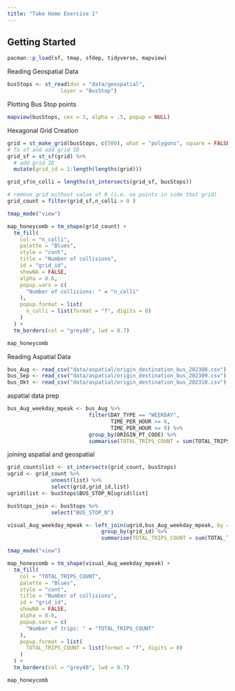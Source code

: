 ```yaml
---
title: "Take Home Exercise 1"
---
```


## Getting Started

```r
pacman::p_load(sf, tmap, sfdep, tidyverse, mapview)
```

Reading Geospatial Data

```r
busStops <- st_read(dsn = "data/geospatial",
                 layer = "BusStop")
```

Plotting Bus Stop points

```r
mapview(busStops, cex = 3, alpha = .5, popup = NULL)
```

Hexagonal Grid Creation

```r
grid = st_make_grid(busStops, c(500), what = "polygons", square = FALSE)
# To sf and add grid ID
grid_sf = st_sf(grid) %>%
  # add grid ID
  mutate(grid_id = 1:length(lengths(grid)))
```

```r
grid_sf$n_colli = lengths(st_intersects(grid_sf, busStops))

# remove grid without value of 0 (i.e. no points in side that grid)
grid_count = filter(grid_sf,n_colli > 0 )
```

```r
tmap_mode("view")

map_honeycomb = tm_shape(grid_count) +
  tm_fill(
    col = "n_colli",
    palette = "Blues",
    style = "cont",
    title = "Number of collisions",
    id = "grid_id",
    showNA = FALSE,
    alpha = 0.6,
    popup.vars = c(
      "Number of collisions: " = "n_colli"
    ),
    popup.format = list(
      n_colli = list(format = "f", digits = 0)
    )
  ) +
  tm_borders(col = "grey40", lwd = 0.7)

map_honeycomb
```

Reading Aspatial Data

```r
bus_Aug <- read_csv("data/aspatial/origin_destination_bus_202308.csv")
bus_Sep <- read_csv("data/aspatial/origin_destination_bus_202309.csv")
bus_Okt <- read_csv("data/aspatial/origin_destination_bus_202310.csv")
```

aspatial data prep

```r
bus_Aug_weekday_mpeak <- bus_Aug %>%
                          filter(DAY_TYPE == "WEEKDAY", 
                                 TIME_PER_HOUR >= 6, 
                                 TIME_PER_HOUR <= 9) %>%
                          group_by(ORIGIN_PT_CODE) %>%
                          summarise(TOTAL_TRIPS_COUNT = sum(TOTAL_TRIPS))
```

joining aspatial and geospatial

```r
grid_count$list <- st_intersects(grid_count, busStops)
ugrid <- grid_count %>%
              unnest(list) %>%
              select(grid,grid_id,list)
ugrid$list <- busStops$BUS_STOP_N[ugrid$list]
```

```r
busStops_join <- busStops %>%
              select("BUS_STOP_N") 
```

```r
visual_Aug_weekday_mpeak <- left_join(ugrid,bus_Aug_weekday_mpeak, by = c("list" = "ORIGIN_PT_CODE")) %>%
                              group_by(grid_id) %>%
                              summarise(TOTAL_TRIPS_COUNT = sum(TOTAL_TRIPS_COUNT))
```

```r
tmap_mode("view")

map_honeycomb = tm_shape(visual_Aug_weekday_mpeak) +
  tm_fill(
    col = "TOTAL_TRIPS_COUNT",
    palette = "Blues",
    style = "cont",
    title = "Number of collisions",
    id = "grid_id",
    showNA = FALSE,
    alpha = 0.6,
    popup.vars = c(
      "Number of trips: " = "TOTAL_TRIPS_COUNT"
    ),
    popup.format = list(
      TOTAL_TRIPS_COUNT = list(format = "f", digits = 0)
    )
  ) +
  tm_borders(col = "grey40", lwd = 0.7)

map_honeycomb
```
